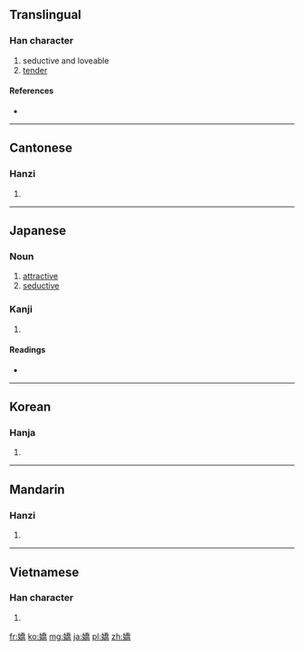 {{also|娇}}
==Translingual==

===Han character===
{{Han char|rn=38|rad=女|as=12|sn=15|four=4242<sub>7</sub>|canj=女竹大月 (VHKB)|ids=|ids=⿰[[女]][[喬]]}}

# seductive and loveable
# [[tender]]

====References====
* {{Han ref|kx=0271.310|dkj=06739|dj=0539.220|hdz=21081.060|uh=5B0C|ud=23308|bh=BC62|bd=48226}}

----

==Cantonese==

===Hanzi===
{{yue-hanzi|jyut=|y=giu1|sim=娇}}

# {{defn|lang=yue|sort=女12}}

----

==Japanese==

===Noun===
{{ja-noun|k|hira=なまめかしい|rom=namamekashii}}

# [[attractive]]
# [[seductive]]

===Kanji===
{{ja-kanji|grade=|rs=女12}}

# {{defn|lang=ja|sort=女12}}

====Readings====
* {{ja-readings|on=[[きょう]] (kyō)|kun=[[なまめかしい]] (namamekashii)}}

----

==Korean==

===Hanja===
{{ko-hanja|hangeul=교|rv=gyo|mr=kyo}}

# {{defn|lang=ko|sort=女12}}

----

==Mandarin==

===Hanzi===
{{cmn-hanzi|sim=娇|pin=[[jiāo]] ([[jiao1]])|wg=chiao<sup>1</sup>}}

# {{defn|lang=cmn|sort=女12}}

----

==Vietnamese==

===Han character===
{{vi-hantu|[[kiều]]|rs=女12}}

# {{defn|lang=vi|sort=女12}}

[[fr:嬌]]
[[ko:嬌]]
[[mg:嬌]]
[[ja:嬌]]
[[pl:嬌]]
[[zh:嬌]]